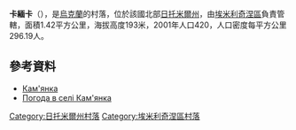 {{coord|50|48|40|N|28|7|58|E|scale:30000|display=title}}

'''卡緬卡'''（{{lang-uk|Кам'янка}}），是[[烏克蘭|烏克蘭]]的村落，位於該國北部[[日托米爾州|日托米爾州]]，由[[埃米利奇涅區|埃米利奇涅區]]負責管轄，面積1.42平方公里，海拔高度193米，2001年人口420，人口密度每平方公里296.19人。

==參考資料==
* [http://w1.c1.rada.gov.ua/pls/z7502/A005?rdat1=08.11.2011&rf7571=9234 Кам'янка]{{dead link|date=2017年11月 |bot=InternetArchiveBot |fix-attempted=yes }}
* [http://weather.in.ua/ua/zhitomirskaja/9999 Погода в селі Кам'янка] {{Wayback|url=http://weather.in.ua/ua/zhitomirskaja/9999 |date=20111219134204 }}

{{DEFAULTSORT:Кам'янка}}
[[Category:日托米爾州村落|Category:日托米爾州村落]]
[[Category:埃米利奇涅區村落|Category:埃米利奇涅區村落]]


{{Zhytomyr-geo-stub}}